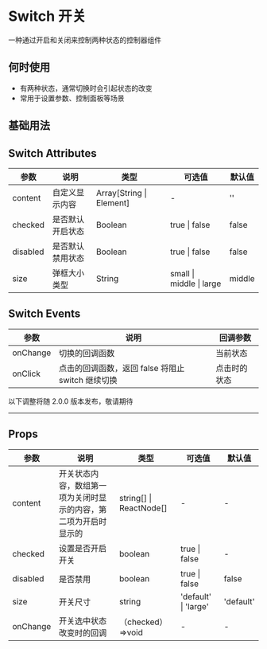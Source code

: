# Switch 开关

一种通过开启和关闭来控制两种状态的控制器组件

## 何时使用

- 有两种状态，通常切换时会引起状态的改变
- 常用于设置参数、控制面板等场景

## 基础用法


<DemoBase />

## Switch Attributes

| 参数     | 说明             | 类型                     | 可选值                   | 默认值 |
| -------- | ---------------- | ------------------------ | ------------------------ | ------ |
| content  | 自定义显示内容   | Array[String \| Element] | -                        | ''     |
| checked  | 是否默认开启状态 | Boolean                  | true \| false            | false  |
| disabled | 是否默认禁用状态 | Boolean                  | true \| false            | false  |
| size     | 弹框大小类型     | String                   | small \| middle \| large | middle |

## Switch Events

| 参数     | 说明             | 回调参数 |
| -------- | --------------  | -------- |
| onChange | 切换的回调函数    | 当前状态 |
| onClick  | 点击的回调函数，返回 false 将阻止switch 继续切换    | 点击时的状态 |

<div style={{ position: 'relative' }}>
  <span
    style={{
      position: 'absolute',
      background: '#fff',
      left: '50%',
      transform: 'translate(-50%, -50%)',
      fontSize: '14px',
      padding: 8,
      color: '#999'
    }}
  >
    以下调整将随 2.0.0 版本发布，敬请期待
  </span>
  <hr style={{ marginTop: 50, marginBottom: 20, border: '0.5px dashed #c8c8c8' }} />
</div>

## Props

| 参数     | 说明                                                             | 类型                    | 可选值               | 默认值    |
| -------- | ---------------------------------------------------------------- | ----------------------- | -------------------- | --------- |
| content  | 开关状态内容，数组第一项为关闭时显示的内容，第二项为开启时显示的 | string[] \| ReactNode[] | -                    | -         |
| checked  | 设置是否开启开关                                                 | boolean                 | true \| false        | -         |
| disabled | 是否禁用                                                         | boolean                 | true \| false        | false     |
| size     | 开关尺寸                                                         | string                  | 'default' \| 'large' | 'default' |
| onChange | 开关选中状态改变时的回调                                         | （checked）=>void       | -                    | -         |
